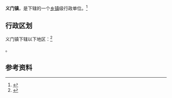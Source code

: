 {{中国乡级行政区|61/04/27/106/000}}

'''义门镇'''，是{{PRC admin/fullname|61/04/27/106/000|3}}下辖的一个[[乡镇|乡镇]]级行政单位。<ref>{{PRC admin/ref sgc|{{PRC admin/parent|61/04/27/106/000}}}}</ref>

== 行政区划 ==

义门镇下辖以下地区：<ref>{{PRC admin/ref sgc|61/04/27/106/000}}</ref>

{{PRC admin/children|61/04/27/106/000}}。

== 参考资料 ==

{{reflist}}

{{行政区划小作品}}
{{PRC admin/navcat|61/04/27/106/000}}